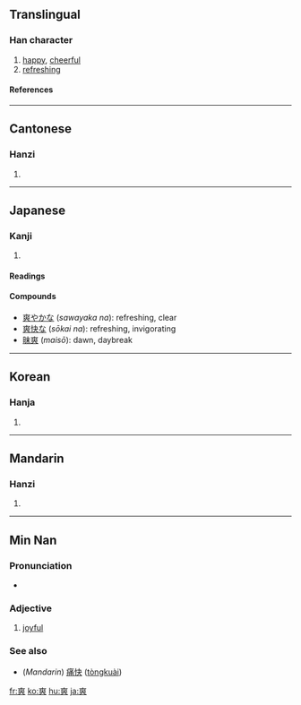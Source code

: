 ==Translingual==
===Han character===
{{Han char|rn=89|rad=爻|as=07|sn=11|four=4003<sub>4</sub>|canj=大大大大 (KKKK)}}
# [[happy]], [[cheerful]]
# [[refreshing]]
====References====
{{Han ref|kx=0690.220|dkj=19746|dj=1104.020|hdz=10543.150|uh=723D|ud=29245|bh=B26E|bd=45678}}

----
==Cantonese==
===Hanzi===
{{yue-hanzi|jyut=|y=song2}}
# {{defn|Cantonese}}

----
==Japanese==
===Kanji===
{{ja-kanji|grade=|rs=爻07}}
# {{defn|Japanese}} 
====Readings====
{{ja-readings|on=[[しょう]] (''shō''), [[そう]] (''sō'')|kun=[[あきらか]] ([[爽らか]] ''akiraka''), [[さわやか]] ([[爽やか]], ''sawayaka''), [[たがう]] (''tagau'')}}
====Compounds====
* [[爽やかな]] (''sawayaka na''): refreshing, clear
* [[爽快な]] (''sōkai na''): refreshing, invigorating
* [[昧爽]] (''maisō''): dawn, daybreak
----

==Korean==
===Hanja===
{{ko-hanja|hangeul=상|eumhun=|rv=sang|mr=sang|y=sang}}
# {{defn|Korean}}

----

==Mandarin==
===Hanzi===
{{cmn-hanzi|pin=[[shuǎng]] ([[shuang3]])|wg=shuang<sup>3</sup>}}
# {{defn|Mandarin}}


----

==Min Nan==
===Pronunciation===
*{{IPA|[ sɔŋ˥˧ ]}}

===Adjective===
{{nan-adj|ts|poj=sóng|pojt=song2|rs=爻07}}

# [[joyful]]

===See also===
*(''Mandarin'') [[痛快]] ([[tòngkuài]])

[[fr:爽]]
[[ko:爽]]
[[hu:爽]]
[[ja:爽]]